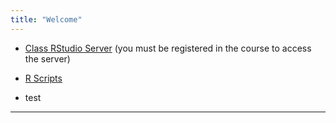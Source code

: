 ```yaml
---
title: "Welcome"
---
```



* [Class RStudio Server](https://mathr.math.appstate.edu) (you must be registered in the course to access the server)

* [R Scripts](./CoursePacing/CoursePacing3820S2020.html)

* test

* * *